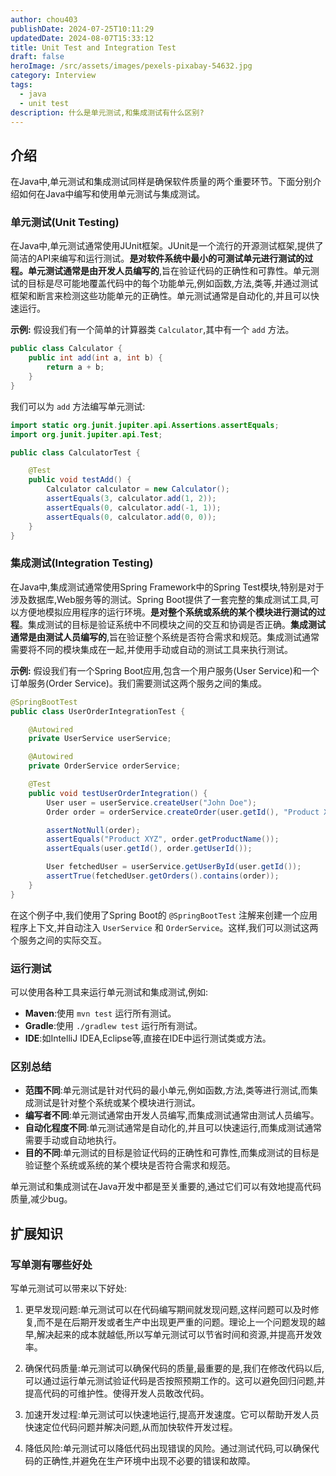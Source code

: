 ```yaml
---
author: chou403
publishDate: 2024-07-25T10:11:29
updatedDate: 2024-08-07T15:33:12
title: Unit Test and Integration Test
draft: false
heroImage: /src/assets/images/pexels-pixabay-54632.jpg
category: Interview
tags:
  - java
  - unit test
description: 什么是单元测试,和集成测试有什么区别?
---
```


## 介绍

在Java中,单元测试和集成测试同样是确保软件质量的两个重要环节。下面分别介绍如何在Java中编写和使用单元测试与集成测试。

### 单元测试(Unit Testing)

在Java中,单元测试通常使用JUnit框架。JUnit是一个流行的开源测试框架,提供了简洁的API来编写和运行测试。**是对软件系统中最小的可测试单元进行测试的过程。单元测试通常是由开发人员编写的**,旨在验证代码的正确性和可靠性。单元测试的目标是尽可能地覆盖代码中的每个功能单元,例如函数,方法,类等,并通过测试框架和断言来检测这些功能单元的正确性。单元测试通常是自动化的,并且可以快速运行。

**示例:**
假设我们有一个简单的计算器类 `Calculator`,其中有一个 `add` 方法。

```java
public class Calculator {
    public int add(int a, int b) {
        return a + b;
    }
}
```

我们可以为 `add` 方法编写单元测试:

```java
import static org.junit.jupiter.api.Assertions.assertEquals;
import org.junit.jupiter.api.Test;

public class CalculatorTest {

    @Test
    public void testAdd() {
        Calculator calculator = new Calculator();
        assertEquals(3, calculator.add(1, 2));
        assertEquals(0, calculator.add(-1, 1));
        assertEquals(0, calculator.add(0, 0));
    }
}
```

### 集成测试(Integration Testing)

在Java中,集成测试通常使用Spring Framework中的Spring Test模块,特别是对于涉及数据库,Web服务等的测试。Spring Boot提供了一套完整的集成测试工具,可以方便地模拟应用程序的运行环境。**是对整个系统或系统的某个模块进行测试的过程**。集成测试的目标是验证系统中不同模块之间的交互和协调是否正确。**集成测试通常是由测试人员编写的**,旨在验证整个系统是否符合需求和规范。集成测试通常需要将不同的模块集成在一起,并使用手动或自动的测试工具来执行测试。

**示例:**
假设我们有一个Spring Boot应用,包含一个用户服务(User Service)和一个订单服务(Order Service)。我们需要测试这两个服务之间的集成。

```java
@SpringBootTest
public class UserOrderIntegrationTest {

    @Autowired
    private UserService userService;

    @Autowired
    private OrderService orderService;

    @Test
    public void testUserOrderIntegration() {
        User user = userService.createUser("John Doe");
        Order order = orderService.createOrder(user.getId(), "Product XYZ");

        assertNotNull(order);
        assertEquals("Product XYZ", order.getProductName());
        assertEquals(user.getId(), order.getUserId());

        User fetchedUser = userService.getUserById(user.getId());
        assertTrue(fetchedUser.getOrders().contains(order));
    }
}
```

在这个例子中,我们使用了Spring Boot的 `@SpringBootTest` 注解来创建一个应用程序上下文,并自动注入 `UserService` 和 `OrderService`。这样,我们可以测试这两个服务之间的实际交互。

### 运行测试

可以使用各种工具来运行单元测试和集成测试,例如:

- **Maven**:使用 `mvn test` 运行所有测试。
- **Gradle**:使用 `./gradlew test` 运行所有测试。
- **IDE**:如IntelliJ IDEA,Eclipse等,直接在IDE中运行测试类或方法。

### 区别总结

- **范围不同**:单元测试是针对代码的最小单元,例如函数,方法,类等进行测试,而集成测试是针对整个系统或某个模块进行测试。
- **编写者不同**:单元测试通常由开发人员编写,而集成测试通常由测试人员编写。
- **自动化程度不同**:单元测试通常是自动化的,并且可以快速运行,而集成测试通常需要手动或自动地执行。
- **目的不同**:单元测试的目标是验证代码的正确性和可靠性,而集成测试的目标是验证整个系统或系统的某个模块是否符合需求和规范。

单元测试和集成测试在Java开发中都是至关重要的,通过它们可以有效地提高代码质量,减少bug。

## 扩展知识

### 写单测有哪些好处

写单元测试可以带来以下好处:

1. 更早发现问题:单元测试可以在代码编写期间就发现问题,这样问题可以及时修复,而不是在后期开发或者生产中出现更严重的问题。理论上一个问题发现的越早,解决起来的成本就越低,所以写单元测试可以节省时间和资源,并提高开发效率。

2. 确保代码质量:单元测试可以确保代码的质量,最重要的是,我们在修改代码以后,可以通过运行单元测试验证代码是否按照预期工作的。这可以避免回归问题,并提高代码的可维护性。使得开发人员敢改代码。

3. 加速开发过程:单元测试可以快速地运行,提高开发速度。它可以帮助开发人员快速定位代码问题并解决问题,从而加快软件开发过程。

4. 降低风险:单元测试可以降低代码出现错误的风险。通过测试代码,可以确保代码的正确性,并避免在生产环境中出现不必要的错误和故障。
